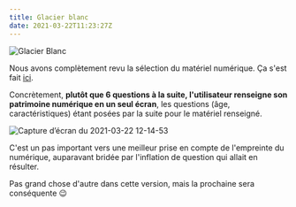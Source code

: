 ```yaml
---
title: Glacier blanc
date: 2021-03-22T11:23:27Z
---
```


![Glacier Blanc](https://upload.wikimedia.org/wikipedia/commons/thumb/9/9b/Wikiecrins.jpg/800px-Wikiecrins.jpg)

Nous avons complètement revu la sélection du matériel numérique. Ça s'est fait [ici](https://github.com/datagir/nosgestesclimat/pull/905).

Concrètement, **plutôt que 6 questions à la suite, l'utilisateur renseigne son patrimoine numérique en un seul écran**, les questions (âge, caractéristiques) étant posées par la suite pour le matériel renseigné.

![Capture d’écran du 2021-03-22 12-14-53](https://user-images.githubusercontent.com/1177762/111981663-40e9de80-8b08-11eb-8d1e-61a6de47e51a.png)

C'est un pas important vers une meilleur prise en compte de l'empreinte du numérique, auparavant bridée par l'inflation de question qui allait en résulter.

Pas grand chose d'autre dans cette version, mais la prochaine sera conséquente 😉 

